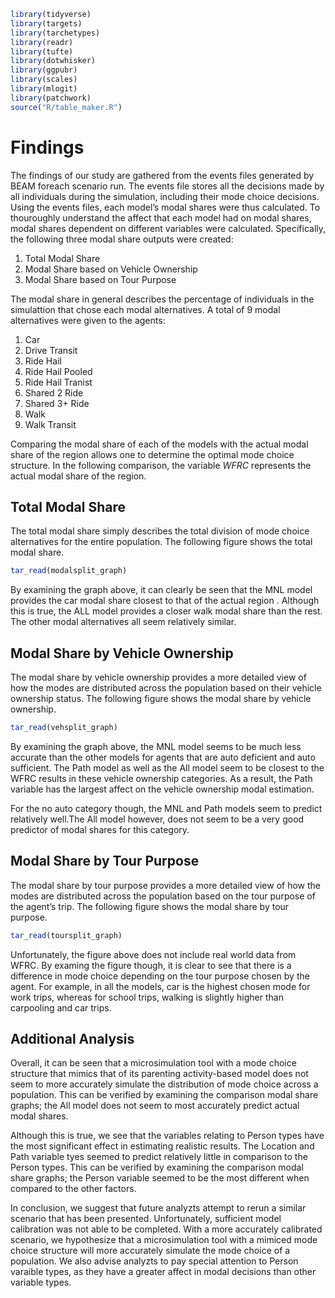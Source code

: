 
```r
library(tidyverse)
library(targets)
library(tarchetypes)
library(readr)
library(tufte)
library(dotwhisker)
library(ggpubr)
library(scales)
library(mlogit)
library(patchwork)
source("R/table_maker.R")
```

# Findings

The findings of our study are gathered from the events files generated by BEAM foreach scenario run. The events file stores all the decisions made by all individuals during the simulation, including their mode choice decisions. Using the events files, each model's modal shares were thus calculated. To thouroughly understand the affect that each  model had on modal shares, modal shares dependent on different variables were calculated. Specifically, the following three modal share outputs were created:

  1. Total Modal Share
  2. Modal Share based on Vehicle Ownership
  3. Modal Share based on Tour Purpose

The modal share in general describes the percentage of individuals in the simulattion that chose each modal alternatives. A total of 9 modal alternatives were given to the agents:

  1. Car
  2. Drive Transit
  3. Ride Hail
  4. Ride Hail Pooled
  5. Ride Hail Tranist
  6. Shared 2 Ride
  7. Shared 3+ Ride
  8. Walk
  9. Walk Transit
  
Comparing the modal share of each of the models with the actual modal share of the region allows one to determine the optimal mode choice structure. In the following comparison, the variable *WFRC* represents the actual modal share of the region.
  
## Total Modal Share

The total modal share simply describes the total division of mode choice alternatives for the entire population. The following figure shows the total modal share.

```r
tar_read(modalsplit_graph)
```

By examining the graph above, it can clearly be seen that the MNL model provides the car modal share closest to that of the actual region . Although this is true, the ALL model provides a closer walk modal share than the rest. The other modal alternatives all seem relatively similar. 

## Modal Share by Vehicle Ownership

The modal share by vehicle ownership provides a more detailed view of how the modes are distributed across the population based on their vehicle ownership status. The following figure shows the modal share by vehicle ownership.

```r
tar_read(vehsplit_graph)
```

By examining the graph above, the MNL model seems to be much less accurate than the other models for agents that are auto deficient and auto sufficient. The Path model as well as the All model seem to be closest to the WFRC results in these vehicle ownership categories. As a result, the Path variable has the largest affect on the vehicle ownership modal estimation. 

For the no auto category though, the MNL and Path models seem to predict relatively well.The All model however, does not seem to be a very good predictor of modal shares for this category. 

## Modal Share by Tour Purpose

The modal share by tour purpose provides a more detailed view of how the modes are distributed across the population based on the tour purpose of the agent's trip. The following figure shows the modal share by tour purpose.

```r
tar_read(toursplit_graph)
```

Unfortunately, the figure above does not include real world data from WFRC. By examing the figure though, it is clear to see that there is a difference in mode choice depending on the tour purpose chosen by the agent. For example, in all the models, car is the highest chosen mode for work trips, whereas for school trips, walking is slightly higher than carpooling and car trips. 


## Additional Analysis

Overall, it can be seen that a microsimulation tool with a mode choice structure that mimics that of its parenting activity-based model does not seem to more accurately simulate the distribution of mode choice across a population. This can be verified by examining the comparison modal share graphs; the All model does not seem to most accurately predict actual modal shares. 

Although this is true, we see that the variables relating to Person types have the most significant effect in estimating realistic results. The Location and Path variable tyes seemed to predict relatively little in comparison to the Person types. This can be verified by examining the comparison modal share graphs; the Person variable seemed to be the most different when compared to the other factors.

In conclusion, we suggest that future analyzts attempt to rerun a similar scenario that has been presented. Unfortunately, sufficient model calibration was not able to be completed. With a more accurately calibrated scenario, we hypothesize that a microsimulation tool with a mimiced mode choice structure will more accurately simulate the mode choice of a population. We also advise analyzts to pay special attention to Person varaible types, as they have a greater affect in modal decisions than other variable types.